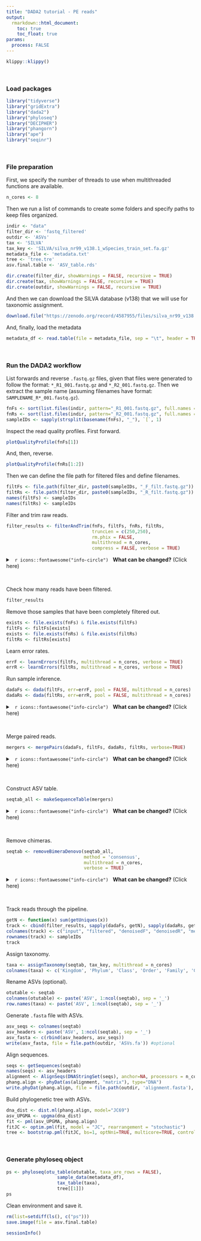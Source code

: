 ```yaml
---
title: "DADA2 tutorial - PE reads"
output:
  rmarkdown::html_document:
    toc: true
    toc_float: true
params:
  process: FALSE
---
```


```r
klippy::klippy()
```

<br>

### Load packages

```r
library("tidyverse")
library("gridExtra")
library("dada2")
library("phyloseq")
library("DECIPHER")
library("phangorn")
library("ape")
library("seqinr")
```

<br>

### File preparation

First, we specify the number of threads to use when multithreaded functions are available.

```r
n_cores <- 8
```

Then we run a list of commands to create some folders and specify paths to keep files organized.

```r
indir <- "data"
filter_dir <- 'fastq_filtered'
outdir <- 'ASVs'
tax <- 'SILVA'
tax_key <- 'SILVA/silva_nr99_v138.1_wSpecies_train_set.fa.gz'
metadata_file <- 'metadata.txt'
tree <- 'tree.tre'
asv.final.table <- 'ASV_table.rds'

dir.create(filter_dir, showWarnings = FALSE, recursive = TRUE)
dir.create(tax, showWarnings = FALSE, recursive = TRUE)
dir.create(outdir, showWarnings = FALSE, recursive = TRUE)
```

And then we can download the SILVA database (v138) that we will use for taxonomic assignment.

```r
download.file("https://zenodo.org/record/4587955/files/silva_nr99_v138.1_wSpecies_train_set.fa.gz", file.path(tax, 'silva_nr99_v138.1_wSpecies_train_set.fa.gz'))
```

And, finally, load the metadata

```r
metadata_df <- read.table(file = metadata_file, sep = "\t", header = TRUE, row.names = 1)
```

<br>

### Run the DADA2 workflow

List forwards and reverse `.fastq.gz` files, given that files were generated to follow the format: `*_R1_001.fastq.gz` and `*_R2_001.fastq.gz`. Then we extract the sample name (assuming filenames have format: `SAMPLENAME_R*_001.fastq.gz`).

```r
fnFs <- sort(list.files(indir, pattern="_R1_001.fastq.gz", full.names = TRUE))
fnRs <- sort(list.files(indir, pattern="_R2_001.fastq.gz", full.names = TRUE))
sampleIDs <- sapply(strsplit(basename(fnFs), "_"), `[`, 1)
```

Inspect the read quality profiles. First forward.

```r
plotQualityProfile(fnFs[1])
```

And, then, reverse.

```r
plotQualityProfile(fnRs[1:2])
```

Then we can define the file path for filtered files and define filenames.

```r
filtFs <- file.path(filter_dir, paste0(sampleIDs, "_F_filt.fastq.gz"))
filtRs <- file.path(filter_dir, paste0(sampleIDs, "_R_filt.fastq.gz"))
names(filtFs) <- sampleIDs
names(filtRs) <- sampleIDs
```

Filter and trim raw reads.

```r
filter_results <- filterAndTrim(fnFs, filtFs, fnRs, filtRs,
                                truncLen = c(250,250),
                                rm.phix = FALSE,
                                multithread = n_cores, 
                                compress = FALSE, verbose = TRUE)
```

<details>
<summary>
&nbsp; `r icons::fontawesome("info-circle")` &nbsp; **What can be changed?** (Click here)
</summary>

`compress = TRUE` (Optional). Default TRUE. If TRUE, the output fastq file(s) are gzipped. 

`truncQ = 2` (Optional). Default 2. Truncate reads at the first instance of a quality score less than or equal to `truncQ`.

`truncLen = 0` (Optional). Default 0 (no truncation). Truncate reads after `truncLen` bases. Reads shorter than this are discarded.

`trimLeft = 0` (Optional). Default 0. The number of nucleotides to remove from the start of each read. If both `truncLen` and `trimLeft` are provided, filtered reads will have length `truncLen`-`trimLeft`.

`trimRight = 0` (Optional). Default 0. The number of nucleotides to remove from the end of each read. If both `truncLen` and `trimRight` are provided, truncation will be performed after `trimRight` is enforced.

`maxLen = Inf` (Optional). Default Inf (no maximum). Remove reads with length greater than `maxLen.` `maxLen` is enforced before trimming and truncation.

`minLen = 20` (Optional). Default 20. Remove reads with length less than `minLen.` `minLen` is enforced after trimming and truncation.

`maxN = 0` (Optional). Default 0. After truncation, sequences with more than maxN Ns will be discarded. Note that dada does not allow Ns.

`minQ = 0` (Optional). Default 0. After truncation, reads contain a quality score less than minQ will be discarded.

`maxEE = Inf` (Optional). Default `Inf` (no EE filtering). After truncation, reads with higher than maxEE "expected errors" will be discarded. Expected errors are calculated from the nominal definition of the quality score: EE = sum(10^(-Q/10))

`rm.phix = TRUE` (Optional). Default TRUE. If TRUE, discard reads that match against the phiX genome, as determined by `isPhiX`.

</details>

<br>

Check how many reads have been filtered.

```r
filter_results
```

Remove those samples that have been completely filtered out.

```r
exists <- file.exists(fnFs) & file.exists(filtFs)
filtFs <- filtFs[exists]
exists <- file.exists(fnRs) & file.exists(filtRs)
filtRs <- filtRs[exists]
```

Learn error rates.

```r
errF <- learnErrors(filtFs, multithread = n_cores, verbose = TRUE)
errR <- learnErrors(filtRs, multithread = n_cores, verbose = TRUE)
```

Run sample inference.

```r
dadaFs <- dada(filtFs, err=errF, pool = FALSE, multithread = n_cores)
dadaRs <- dada(filtRs, err=errR, pool = FALSE, multithread = n_cores)
```

<details>
<summary>
&nbsp; `r icons::fontawesome("info-circle")` &nbsp; **What can be changed?** (Click here)
</summary>

`pool` (Optional). If `pool = TRUE`, the algorithm will pool together all samples prior to sample inference. If `pool = FALSE`, sample inference is performed on each sample individually. If `pool = "pseudo"`, the algorithm will perform pseudo-pooling between individually processed samples. 

`priors` (Optional). The priors argument provides a set of sequences for which there is prior information suggesting they may truly exist, i.e. are not errors. The abundance p-value of dereplicated sequences that exactly match one of the priors are calculated without conditioning on presence, allowing singletons to be detected, and are compared to a reduced threshold 'OMEGA_P' when forming new partitions.

</details>

<br>

Merge paired reads.

```r
mergers <- mergePairs(dadaFs, filtFs, dadaRs, filtRs, verbose=TRUE)
```

<details>
<summary>
&nbsp; `r icons::fontawesome("info-circle")` &nbsp; **What can be changed?** (Click here)
</summary>

`minOverlap = 12` (Optional). Default 12. The minimum length of the overlap required for merging the forward and reverse reads.

`maxMismatch = 0` (Optional). Default 0. The maximum mismatches allowed in the overlap region.

</details>

<br>

Construct ASV table.

```r
seqtab_all <- makeSequenceTable(mergers)
```

<details>
<summary>
&nbsp; `r icons::fontawesome("info-circle")` &nbsp; **What can be changed?** (Click here)
</summary>

`orderBy` (Optional). `character(1)`. Default "abundance". Specifies how the sequences (columns) of the returned table should be ordered (decreasing). Valid values: "abundance", "nsamples", NULL.

</details>

<br>

Remove chimeras.

```r
seqtab <- removeBimeraDenovo(seqtab_all,
                             method = 'consensus',
                             multithread = n_cores,
                             verbose = TRUE)
```

<details>
<summary>
&nbsp; `r icons::fontawesome("info-circle")` &nbsp; **What can be changed?** (Click here)
</summary>

`method` (Optional). Default is "consensus". Only has an effect if a sequence table is provided. If `pooled`: The samples in the sequence table are all pooled together for bimera identification (`isBimeraDenovo`). If `consensus`: The samples in a sequence table are independently checked for bimeras, and a consensus decision on each sequence variant is made (`isBimeraDenovoTable`). If `per-sample`: The samples in a sequence table are independently checked for bimeras, and sequence variants are removed (zeroed-out) from samples independently (`isBimeraDenovo`).

</details>

<br>

Track reads through the pipeline.

```r
getN <- function(x) sum(getUniques(x))
track <- cbind(filter_results, sapply(dadaFs, getN), sapply(dadaRs, getN), sapply(mergers, getN), rowSums(seqtab))
colnames(track) <- c("input", "filtered", "denoisedF", "denoisedR", "merged", "nonchim")
rownames(track) <- sampleIDs
track
```

Assign taxonomy.

```r
taxa <- assignTaxonomy(seqtab, tax_key, multithread = n_cores)
colnames(taxa) <- c('Kingdom', 'Phylum', 'Class', 'Order', 'Family', 'Genus', "Species")
```

Rename ASVs (optional).

```r
otutable <- seqtab
colnames(otutable) <- paste('ASV', 1:ncol(seqtab), sep = '_')
row.names(taxa) <- paste('ASV', 1:ncol(seqtab), sep = '_')
```

Generate `.fasta` file with ASVs.

```r
asv_seqs <- colnames(seqtab)
asv_headers <- paste('ASV', 1:ncol(seqtab), sep = '_')
asv_fasta <- c(rbind(asv_headers, asv_seqs))
write(asv_fasta, file = file.path(outdir, 'ASVs.fa')) #optional
```

Align sequences.

```r
seqs <- getSequences(seqtab)
names(seqs) <- asv_headers 
alignment <- AlignSeqs(DNAStringSet(seqs), anchor=NA, processors = n_cores)
phang.align <- phyDat(as(alignment, "matrix"), type="DNA")
write.phyDat(phang.align, file = file.path(outdir, 'alignment.fasta'), format="fasta") #optional
```

Build phylogenetic tree with ASVs.

```r
dna_dist <- dist.ml(phang.align, model="JC69")
asv_UPGMA <- upgma(dna_dist)
fit <- pml(asv_UPGMA, phang.align)
fitJC <- optim.pml(fit, model = "JC", rearrangement = "stochastic")
tree <- bootstrap.pml(fitJC, bs=1, optNni=TRUE, multicore=TRUE, control = pml.control(trace=0))
```

<br>

### Generate phyloseq object

```r
ps <- phyloseq(otu_table(otutable, taxa_are_rows = FALSE),
                   sample_data(metadata_df),
                   tax_table(taxa),
                   tree[[1]])
ps
```

Clean environment and save it.

```r
rm(list=setdiff(ls(), c("ps")))
save.image(file = asv.final.table)
```

```r
sessionInfo()
```